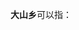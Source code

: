 '''大山乡'''可以指：
{{PRC admin/disambig|51/34/24/214/000|52/04/23/200/000|52/05/21/217/000|52/23/22/200/000|53/08/28/205/000|53/09/23/209/000}}
{{disambig|cat=三字中国乡名消歧义}}